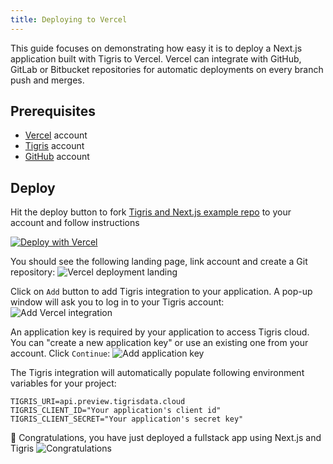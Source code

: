 ```yaml
---
title: Deploying to Vercel
---
```


This guide focuses on demonstrating how easy it is to deploy a Next.js application built with Tigris
to Vercel. Vercel can integrate with GitHub, GitLab or Bitbucket repositories for automatic
deployments on every branch push and merges.

## Prerequisites

- [Vercel](https://vercel.com) account
- [Tigris](https://www.tigrisdata.com/nextjs#signup-form) account
- [GitHub](https://github.com) account

## Deploy

Hit the deploy button to fork [Tigris and Next.js example repo](https://github.com/tigrisdata/tigris-vercel-starter/)
to your account and follow instructions

[![Deploy with Vercel](https://vercel.com/button)](https://vercel.com/new/clone?repository-url=https%3A%2F%2Fgithub.com%2Ftigrisdata%2Ftigris-vercel-starter&project-name=todo-list-app-tigris&repo-name=todo-list-webapp-tigris&demo-title=My%20To-do%20list%20webapp&demo-description=A%20To-do%20list%20webapp%20using%20NextJS%20and%20Tigris&integration-ids=oac_Orjx197uMuJobdSaEpVv2Zn8)

You should see the following landing page, link account and create a Git repository:
![Vercel deployment landing](/img/screenshots/vercel-deploy-landing.jpg)

Click on `Add` button to add Tigris integration to your application. A pop-up window will ask you
to log in to your Tigris account:
![Add Vercel integration](/img/screenshots/vercel-deploy-add-integration.jpg)

An application key is required by your application to access Tigris cloud. You can "create a new
application key" or use an existing one from your account. Click `Continue`:
![Add application key](/img/screenshots/vercel-deploy-tigris-console.jpg)

The Tigris integration will automatically populate following environment variables for your project:

```
TIGRIS_URI=api.preview.tigrisdata.cloud
TIGRIS_CLIENT_ID="Your application's client id"
TIGRIS_CLIENT_SECRET="Your application's secret key"
```

:tada: Congratulations, you have just deployed a fullstack app using Next.js and Tigris
![Congratulations](/img/screenshots/vercel-deploy-success.jpg)
